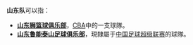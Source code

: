 '''山东队'''可以指：
* '''[[山东狮篮球俱乐部|山东狮篮球俱乐部]]'''，[[中国男子篮球职业联赛|CBA]]中的一支球隊。
* '''[[山东鲁能泰山足球俱乐部|山东鲁能泰山足球俱乐部]]'''，現隸屬于[[中国足球超级联赛|中国足球超级联赛]]的球隊。

{{disambig|Cat=三字組織機構消歧義}}